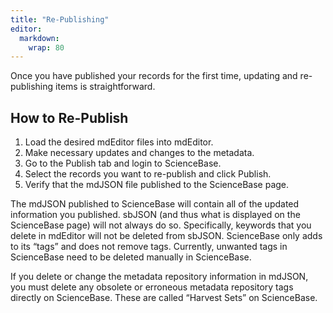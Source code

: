 ```yaml
---
title: "Re-Publishing"
editor: 
  markdown: 
    wrap: 80
---
```


Once you have published your records for the first time, updating and
re-publishing items is straightforward.

## How to Re-Publish

1.  Load the desired mdEditor files into mdEditor.
2.  Make necessary updates and changes to the metadata.
3.  Go to the Publish tab and login to ScienceBase.
4.  Select the records you want to re-publish and click Publish.
5.  Verify that the mdJSON file published to the ScienceBase page.

::: {.callout-note}
The mdJSON published to ScienceBase will contain all of
the updated information you published. sbJSON (and thus what is displayed on the
ScienceBase page) will not always do so. Specifically, keywords that you delete
in mdEditor will not be deleted from sbJSON. ScienceBase only adds to its "tags"
and does not remove tags. Currently, unwanted tags in ScienceBase need to be
deleted manually in ScienceBase.
:::

::: {.callout-note}
If you delete or change the metadata repository
information in mdJSON, you must delete any obsolete or erroneous metadata
repository tags directly on ScienceBase. These are called "Harvest Sets" on
ScienceBase.
:::